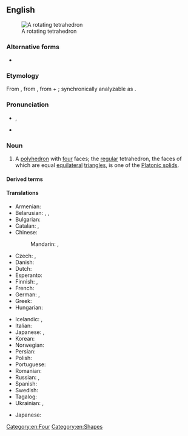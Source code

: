 ==English==
{{wikipedia}}
[[File:120px-Tetrahedron-slowturn.gif|thumb|A rotating tetrahedron]]

===Alternative forms===
* {{alter|en|tetraedrum||obsolete}}

===Etymology===
From {{etyl|grc|en}} {{m|grc|τετράεδρον||triangle-based pyramid}}, from {{m|grc|τετράεδρος}}, from {{m|grc|τετράς||four}} + {{m|grc|ἕδρα||seat}}; synchronically analyzable as {{confix|en|tetra|hedron}}.

===Pronunciation===
* {{enPR|tĕtrəhē'drən}}, {{IPA|en|/tɛtɹəˈhiːdɹən/}}
* {{audio|en|LL-Q1860 (eng)-Vininn126-tetrahedron.wav|Audio (US)}}

===Noun===
{{en-noun|s|tetrahedra}}

# {{lb|en|geometry|nocat=1}} A [[polyhedron]] with [[four]] faces; the [[regular]] tetrahedron, the faces of which are equal [[equilateral]] [[triangle]]s, is one of the [[Platonic solid]]s.

====Derived terms====
{{der3|en|tetrahedrane|tetrahedrally|tetrahedralizable|orthotetrahedron|hexatetrahedron|icositetrahedron|truncated tetrahedron|tetrahedral|tetrahedrality|tetrahedrite}}

====Translations====
{{trans-top|polyhedron}}
* Armenian: {{t-needed|hy}}
* Belarusian: {{t|be|тэтра́эдр|m}}, {{t|be|чатырохсце́ннік|m}}, {{t|be|чатырохсце́н|m}}
* Bulgarian: {{t+|bg|тетраедър|m}}
* Catalan: {{t+|ca|tetràedre|m}}, {{t+|ca|tetraedre|m}}
* Chinese:
*: Mandarin: {{t+|cmn|四面體|sc=Hani}}, {{t+|cmn|四面体|tr=sìmiàntǐ|sc=Hani}}
* Czech: {{t+|cs|čtyřstěn|m}}, {{t+|cs|tetraedr|m}}
* Danish: {{t|da|tetraeder|n}}
* Dutch: {{t+|nl|viervlak|n}}
* Esperanto: {{t|eo|kvaredro}}
* Finnish: {{t+|fi|tetraedri}}, {{t+|fi|nelitahokas}}
* French: {{t+|fr|tétraèdre|m}}
* German: {{t+|de|Tetraeder|n}}, {{t|de|Vierflächner|m}}
* Greek: {{t+|el|τετράεδρο|n}}
* Hungarian: {{t+|hu|tetraéder}}
{{trans-mid}}
* Icelandic: {{t|is|ferflötungur|m}}, {{t|is|fjórflötungur|m}}
* Italian: {{t+|it|tetraedro|m}}
* Japanese: {{t+|ja|四面体|tr=shimentai}}, {{t+|ja|三角錐|tr=sankakusui}}
* Korean: {{t|ko|사면체}}
* Norwegian: {{t+|no|tetraeder|n}}
* Persian: {{t+|fa|چهاروجهی}}
* Polish: {{t+|pl|czworościan|m-in}}
* Portuguese: {{t+|pt|tetraedro|m}}
* Romanian: {{t+|ro|tetraedru|n}}
* Russian: {{t+|ru|тетра́эдр|m}}, {{t+|ru|четырёхгра́нник|m}}
* Spanish: {{t+|es|tetraedro|m}}
* Swedish: {{t+|sv|tetraeder|c}}
* Tagalog: {{t|tl|patdayag}}
* Ukrainian: {{t+|uk|тетра́едр|m}}, {{t|uk|чотиригра́нник|m}}
{{trans-bottom}}
{{trans-top|regular tetrahedron}}
* Japanese: {{t|ja|正四面体|tr=せいしめんたい, seishimentai}}
{{trans-mid}}
{{trans-bottom}}

[[Category:en:Four]]
[[Category:en:Shapes]]
{{catlangname|en|nouns with irregular plurals}}